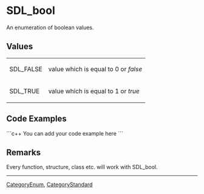 <!-- pragma section-numbers off -->
<!-- pragma camelcase off -->

= SDL_bool =
An enumeration of boolean values.


== Values ==
{|
|SDL_FALSE
|value which is equal to 0 or ''false''
|-
|SDL_TRUE
|value which is equal to 1 or ''true''
|}

== Code Examples ==
```c++
You can add your code example here
```


== Remarks ==
Every function, structure, class etc. will work with SDL_bool.

----
[[CategoryEnum]], [[CategoryStandard]]
